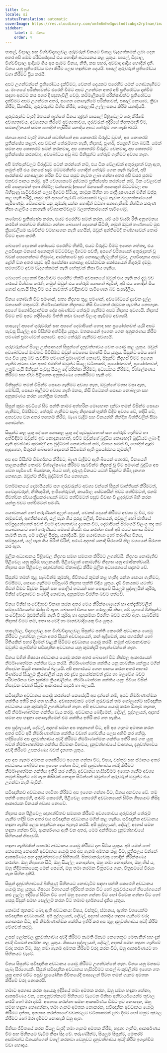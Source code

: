 ```yaml
---
title: විනය
locale: si
statusTranslation: automatic
coverImage: https://res.cloudinary.com/xmfm6mhw3gwctndtcubgx2rptnae/image/upload/v1740337243/small_cover_educacion_fundamental_a051170f1c.webp
sidebar:
    label: 4. විනය
    order: 4
---
```

පාසල්, විද්‍යාල සහ විශ්වවිද්‍යාලවල ගුරුවරුන් විනයට විශාල වැදගත්කමක් ලබා දෙන අතර අපි මෙම පරිච්ඡේදයේ එය හොඳින් අධ්‍යයනය කළ යුතුය. පාසල්, විද්‍යාල, විශ්වවිද්‍යාල ආදියට ගිය අප සැමට විනය, නීති, කස පහර, අවවාද ආදිය හොඳින් දනී. විනය යනු ප්‍රතිරෝධය වගා කිරීම ලෙස හඳුන්වන දෙයයි. පාසල් ගුරුවරුන් ප්‍රතිරෝධය වගා කිරීමට ප්‍රිය කරයි.

අපට උගන්වන්නේ ප්‍රතිරෝධය දැක්වීමට, වෙනත් දෙයකට එරෙහිව යමක් ගොඩනැගීමට ය. මාංශයේ පරීක්ෂාවන්ට එරෙහි වීමට අපට උගන්වන අතර අපි ප්‍රතිරෝධය දැක්වීම සඳහා අපටම කස පහර දී පසුතැවිලි වෙමු. කම්මැලිකමේ පරීක්ෂාවන්ට ප්‍රතිරෝධය දැක්වීමට අපට උගන්වන අතර, ඉගෙන නොගැනීමේ පරීක්ෂාවන්, පාසල් නොයාම, ක්‍රීඩා කිරීම, සිනාසීම, ගුරුවරුන්ට විහිළු කිරීම, රෙගුලාසි උල්ලංඝනය කිරීම යනාදියයි.

ගුරුවරුන්ට වැරදි මතයක් ඇත්තේ විනය තුළින් පාසලේ පිළිවෙලට ගරු කිරීමේ අවශ්‍යතාවය, අධ්‍යයනය කිරීමේ අවශ්‍යතාවය, ගුරුවරුන් ඉදිරියේ නිහතමානී වීම, සමකාලීනයන් සමඟ හොඳින් හැසිරීම යනාදිය අපට තේරුම් ගත හැකි බවයි.

ජනයා අතර වැරදි මතයක් පවතින්නේ අප කොතරම් විරුද්ධ වුවත්, අප කොතරම් ප්‍රතික්ෂේප කළත්, අප වඩාත් තේරුම්ගත හැකි, නිදහස්, පූර්ණ, ජයග්‍රාහී වන බවයි. යමක් සමඟ අප කොතරම් සටන් කරනවාද, අප කොතරම් විරුද්ධ වෙනවාද, අප කොතරම් ප්‍රතික්ෂේප කරනවාද, අවබෝධය අඩු බව මිනිසුන්ට තේරුම් ගැනීමට අවශ්‍ය නැත.

අපි මත්පැන්වලට විරුද්ධව සටන් කරන්නේ නම්, එය ටික වේලාවක් අතුරුදහන් වනු ඇත, නමුත් අපි එය මනසේ සෑම මට්ටමකින්ම හොඳින් තේරුම් ගෙන නැති බැවින්, අපි ආරක්ෂාව නොසලකා හරින විට එය පසුව නැවත ලබා ගන්නා අතර අපි වසර පුරාම එකවර පානය කරමු. අපි වේශ්‍යාකමේ දුෂ්ටකම ප්‍රතික්ෂේප කරන්නේ නම්, ටික වේලාවක් අපි පෙනුමෙන් ඉතා නිර්මල වන්නෙමු (අපගේ මනසෙහි අනෙකුත් මට්ටම්වල අප බිහිසුණු සැටිර්වරුන් ලෙස දිගටම සිටියද, කාමුක සිහින හා රාත්‍රී දූෂණයන් මගින් ඔප්පු කළ හැකි පරිදි), පසුව අපි අපගේ පැරණි වේශ්‍යාකම් වලට නැවත බලහත්කාරයෙන් පැමිණෙමු. වේශ්‍යාකම යනු කුමක්ද යන්න හොඳින් වටහා නොගැනීමේ නිශ්චිත කරුණ නිසා ගැලවිය නොහැකි වේශ්‍යාකම්වලට බලහත්කාරයෙන් පැමිණෙමු.

තණ්හාව ප්‍රතික්ෂේප කරන, එයට එරෙහිව සටන් කරන, යම් යම් චර්යා රීති අනුගමනය කරමින් තමන්වම හික්මවා ගන්නා බොහෝ දෙනෙක් සිටිති, නමුත් ඔවුන් තණ්හාවේ මුළු ක්‍රියාවලියම සැබවින්ම වටහාගෙන නැති හෙයින්, ඔවුන් අන්තිමේදී තණ්හාවෙන් තොර වීමට ආශා කරති.

බොහෝ දෙනෙක් කෝපයට එරෙහිව හික්මී, එයට විරුද්ධ වීමට ඉගෙන ගත්තද, එය උපවිඥාන මනසේ අනෙකුත් මට්ටම්වල දිගටම පවතී, අපගේ චරිතයෙන් අතුරුදහන් වූ බවක් පෙනෙන්නට තිබුණද, ආරක්ෂාවේ සුළු නොසැලකිල්ලකින් වුවද, උපවිඥානය අපට ද්‍රෝහී වන අතර පසුව අපි අපේක්ෂා නොකළ අවස්ථාවක කෝපයෙන් ගිගුරුම් දමමු. සමහරවිට අවම වැදගත්කමක් නැති හේතුවක් නිසා විය හැකිය.

බොහෝ දෙනෙක් ඊර්ෂ්‍යාවට එරෙහිව හික්මී අවසානයේ ඔවුන් එය නැති කර දැමූ බව තරයේ විශ්වාස කරති, නමුත් ඔවුන් එය තේරුම් නොගත් බැවින්, අපි එය හොඳින් මිය ගොස් ඇතැයි සිතූ විට එය නැවතත් වේදිකාවට පැමිණෙන බව පැහැදිලිය.

විනය නොමැති විට පමණක්, සත්‍ය නිදහස තුළ පමණක්, අවබෝධයේ දැවෙන දැල්ල මනසෙහි මතුවෙයි. නිර්මාණාත්මක නිදහසට කිසි විටෙකත් රාමුවක පැවතිය නොහැක. අපගේ මනෝවිද්‍යාත්මක දෝෂ අඛණ්ඩව තේරුම් ගැනීමට අපට නිදහස අවශ්‍යයි. නිදහස් වීමට නම් අපට හදිසියේම බිත්ති කඩා වානේ විලංගු කැඩීමට අවශ්‍යයි.

පාසැලේ අපගේ ගුරුවරුන් සහ අපගේ දෙමාපියන් හොඳ සහ ප්‍රයෝජනවත් යැයි අපට පැවසූ සියල්ල අප විසින්ම අත්විඳිය යුතුය. මතකයෙන් ඉගෙන ගෙන අනුකරණය කිරීම පමණක් ප්‍රමාණවත් නොවේ. අපට තේරුම් ගැනීමට අවශ්‍යයි.

ගුරුවරුන්ගේ සියලු උත්සාහයන් සිසුන්ගේ දැනුවත්භාවය වෙත යොමු කළ යුතුය. ඔවුන් අවබෝධයේ මාවතට පිවිසීමට ඔවුන් වෙහෙස මහන්සි විය යුතුය. සිසුන්ට මෙය හෝ එය විය යුතු බව පැවසීම පමණක් ප්‍රමාණවත් නොවේ, සිසුන්ට නිදහස් වීමට ඉගෙන ගැනීම අවශ්‍ය වන අතර එමඟින් ඔවුන්ට සියලු වටිනාකම්, ප්‍රයෝජනවත්, ප්‍රයෝජනවත්, උතුම් යැයි මිනිසුන් පැවසූ සියලු දේ පරීක්ෂා කිරීමට, අධ්‍යයනය කිරීමට, විශ්ලේෂණය කිරීමට සහ ඒවා පිළිගෙන අනුකරණය නොකිරීමට හැකි වේ.

මිනිසුන්ට තමන් විසින්ම සොයා ගැනීමට අවශ්‍ය නැත, ඔවුන්ගේ මනස වසා ඇත, මෝඩයි, සොයා බැලීමට අවශ්‍ය නැති මනස, කිසි විටෙකත් සොයා නොබලන සහ අනුකරණය කරන යාන්ත්‍රික මනසකි.

සිසුන් කුඩා අවධියේ සිට පන්ති කාමර අත්හරින මොහොත දක්වා තමන් විසින්ම සොයා ගැනීමට, විමසීමට, තේරුම් ගැනීමට සැබෑ නිදහසක් භුක්ති විඳීම අවශ්‍ය වේ, හදිසි වේ, අත්‍යවශ්‍ය වන අතර තහනම් කිරීම්, බැණ වැදීම් සහ විනයන්හි නින්දිත බිත්තිවලින් සීමා නොවන්න.

සිසුන්ට කළ යුතු දේ සහ නොකළ යුතු දේ පැවසුවහොත් සහ තේරුම් ගැනීමට හා අත්විඳීමට ඔවුන්ට ඉඩ නොදුනහොත්, එවිට ඔවුන්ගේ බුද්ධිය කොහෙද? බුද්ධියට ලබා දී ඇති අවස්ථාව කුමක්ද? අප බුද්ධිමත් නොවන්නේ නම්, විභාග සමත් වී, හොඳින් ඇඳුම් ඇඳගෙන, මිතුරන් බොහෝ දෙනෙක් සිටීමෙන් ඇති ප්‍රයෝජනය කුමක්ද?

අප අප විසින්ම විමර්ශනය කිරීමට, බැණ වැදීමට ඇති බියෙන් තොරව, විනයෙහි පාලනයකින් තොරව විශ්ලේෂණය කිරීමට සැබවින්ම නිදහස් වූ විට පමණක් බුද්ධිය අප වෙත පැමිණේ. බියජනක, බියට පත්, දරුණු විනයට යටත් සිසුන්ට කිසිදා දැනගත නොහැක. ඔවුන්ට කිසිදා බුද්ධිමත් විය නොහැක.

වර්තමානයේ දෙමාපියන්ට සහ ගුරුවරුන්ට අවශ්‍ය වන්නේ සිසුන් වෘත්තියක් කිරීමටත්, වෛද්‍යවරුන්, නීතිඥයින්, ඉංජිනේරුවන්, කාර්යාල සේවකයින් බවට පත්වීමටත්, එනම් ජීවත්වන ස්වයංක්‍රීයකරණයන් බවට පත්වීමටත් පසුව විවාහ වී ළදරුවන් බිහි කරන යන්ත්‍ර බවට පත්වීමටත් පමණි.

යෞවනයන් හෝ තරුණියන් අලුත් දෙයක්, වෙනස් දෙයක් කිරීමට අවශ්‍ය වූ විට, එම රාමුවෙන්, අගතීන්ගෙන්, යල් පැන ගිය පුරුදු වලින්, විනයෙන්, පවුලේ හෝ ජාතියේ සම්ප්‍රදායන්ගෙන් ඉවත් වීමේ අවශ්‍යතාවය දැනෙන විට, දෙමාපියන් සිරගෙයි විලංගු තද කර යෞවනයාට හෝ තරුණියට මෙසේ කියයි: එය කරන්න එපා! අපි එයට සහාය වීමට කැමති නැත, මේ දේවල් පිස්සු, යනාදියයි. මුළු යෞවනයා හෝ තරුණිය විනය, සම්ප්‍රදායන්, යල් පැන ගිය සිරිත් විරිත්, පරණ අදහස් යනාදී සිරගෙයි නිල වශයෙන් සිරගත කර ඇත.

මූලික අධ්‍යාපනය පිළිවෙල නිදහස සමඟ සමපාත කිරීමට උගන්වයි. නිදහස නොමැතිව පිළිවෙල යනු කුරිරු පාලනයකි. පිළිවෙලක් නොමැතිව නිදහස යනු අරාජිකත්වයයි. නිදහස සහ පිළිවෙල ඥානවන්තව ඒකාබද්ධ කිරීම මූලික අධ්‍යාපනයේ පදනම වේ.

සිසුන්ට තමන් තුළ සැබවින්ම කුමක්ද, ජීවිතයේ කුමක් කළ හැකිද යන්න සොයා ගැනීමට, විමසීමට, සොයා ගැනීමට පරිපූර්ණ නිදහස භුක්ති විඳිය යුතුය. දැඩි විනයකට යටත්ව ජීවත් වීමට සිදුවන සිසුන් සහ පොලිස් භටයන් සහ පොදුවේ සියලුම පුද්ගලයින් කුරිරු, මිනිස් වේදනාවට සංවේදී නොවන, අනුකම්පා විරහිත බවට පත්වේ.

විනය මිනිස් සංවේදීතාව විනාශ කරන අතර මෙය නිරීක්ෂණයෙන් හා අත්දැකීම්වලින් සම්පූර්ණයෙන්ම ඔප්පු වී ඇත. බොහෝ විනය සහ රෙගුලාසි නිසා, මේ යුගයේ මිනිසුන්ට සංවේදීතාව මුළුමනින්ම නැති වී කුරිරු හා අනුකම්පා විරහිත බවට පත්ව ඇත. සැබවින්ම නිදහස් වීමට නම්, ඉතා සංවේදී හා මානවවාදියෙකු විය යුතුය.

පාසල්වල, විද්‍යාලවල සහ විශ්වවිද්‍යාලවල සිසුන්ට පන්ති කෙරෙහි අවධානය යොමු කිරීමට උගන්වනු ලබන අතර සිසුන් අවවාදයෙන්, කන් ඇදීමෙන්, කස පහරකින් හෝ රීතියකින් පහර දීමෙන් වැළකී සිටීමට අවධානය යොමු කරයි. නමුත් අවාසනාවකට ඔවුන්ට සැබවින්ම සවිඥානික අවධානය යනු කුමක්දැයි ඉගැන්වෙන්නේ නැත.

විනය මගින් ශිෂ්‍යයා අවධානය යොමු කරන අතර බොහෝ විට නිෂ්ඵල ආකාරයෙන් නිර්මාණාත්මක ශක්තිය වැය කරයි. නිර්මාණාත්මක ශක්තිය යනු කාබනික යන්ත්‍රය මගින් නිපදවන සියුම් ආකාරයේ බලයයි. අපි ආහාරයට ගෙන පානය කරන අතර ආහාර ජීර්ණයේ සියලුම ක්‍රියාවලීන් යනු රළු ද්‍රව්‍ය ප්‍රයෝජනවත් ද්‍රව්‍ය හා බලවේග බවට පරිවර්තනය වන සූක්ෂ්ම ක්‍රියාවලීන්ය. නිර්මාණාත්මක ශක්තිය යනු: ජීවියා විසින් නිපදවන වඩාත් සියුම් ආකාරයේ පදාර්ථ හා බලයයි.

සවිඥානික අවධානය යොමු කරන්නේ කෙසේදැයි අප දන්නේ නම්, අපට නිර්මාණාත්මක ශක්තිය ඉතිරි කර ගත හැකිය. අවාසනාවකට මෙන් ගුරුවරුන් තම ගෝලයන්ට සවිඥානික අවධානය යනු කුමක්දැයි උගන්වන්නේ නැත. අපි අවධානය යොමු කරන ඕනෑම තැනක, අපි නිර්මාණාත්මක ශක්තිය වැය කරමු. අවධානය බෙදීමෙන්, දේවල්, පුද්ගලයන්, අදහස් සමඟ අප හඳුනා නොගැනීමෙන් එම ශක්තිය ඉතිරි කර ගත හැකිය.

අප පුද්ගලයන්, දේවල්, අදහස් සමඟ අප හඳුනාගත් විට, අපි අප ගැනම අමතක කරන අතර එවිට අපි නිර්මාණාත්මක ශක්තිය වඩාත් ශෝචනීය ලෙස අහිමි කර ගනිමු. හදිසියේම අප දැනුවත්භාවය අවදි කිරීමට නිර්මාණාත්මක ශක්තිය ඉතිරි කර ගත යුතු බවත් නිර්මාණාත්මක ශක්තිය ජීවමාන විභවය, දැනුවත්භාවයේ වාහනය, දැනුවත්භාවය අවදි කිරීමේ උපකරණය බවත් දැනගත යුතුය.

අප අප ගැනම අමතක නොකිරීමට ඉගෙන ගන්නා විට, විෂය, වස්තුව සහ ස්ථානය අතර අවධානය බෙදීමට අප ඉගෙන ගන්නා විට, අපි දැනුවත්භාවය අවදි කිරීමට නිර්මාණාත්මක ශක්තිය ඉතිරි කර ගනිමු. අවධානය හැසිරවීමට ඉගෙන ගැනීම අවශ්‍ය නමුත් සිසුන්ට මේ ගැන කිසිවක් නොදැන සිටින්නේ ඔවුන්ගේ ගුරුවරුන් ඔවුන්ට එය උගන්වා නැති බැවිනි.

සවිඥානිකව අවධානය භාවිතා කිරීමට අප ඉගෙන ගන්නා විට, විනය අනවශ්‍ය වේ. තම පන්ති කෙරෙහි, පාඩම් කෙරෙහි, පිළිවෙල කෙරෙහි අවධානයෙන් සිටින ශිෂ්‍යයාට කිසිදු ආකාරයක විනයක් අවශ්‍ය නොවේ.

නිදහස සහ පිළිවෙල ඥානාන්විතව සමපාත කිරීමේ අවශ්‍යතාවය ගුරුවරුන් තේරුම් ගැනීම හදිසි වන අතර එය සවිඥානික අවධානය මගින් කළ හැකිය. සවිඥානික අවධානය හඳුනා ගැනීම ලෙස හඳුන්වන දෙය බැහැර කරයි. අපි පුද්ගලයන්, දේවල්, අදහස් සමඟ හඳුනා ගන්නා විට, ආකර්ෂණය ඇති වන අතර, මෙම අන්තිමයා දැනුවත්භාවයේ සිහිනයක් නිපදවයි.

හඳුනා ගැනීමකින් තොරව අවධානය යොමු කිරීමට දැන සිටිය යුතුය. අපි යමක් හෝ කෙනෙකු කෙරෙහි අවධානය යොමු කර අප ගැනම අමතක කළ විට, ප්‍රතිඵලය වන්නේ ආකර්ෂණය සහ දැනුවත්භාවයේ සිහිනයයි. සිනමාකරුවෙකු හොඳින් නිරීක්ෂණය කරන්න. ඔහු නිදාගෙන සිටී, ඔහු සියල්ල නොදන්නා, ඔහු තමා නොදන්නා, ඔහු හිස් ය, ඔහු නිදිමතකයෙකු මෙන් පෙනේ, ඔහු තමා නරඹන චිත්‍රපටය ගැන, චිත්‍රපටයේ වීරයා ගැන සිහින දකියි.

සිසුන් දැනුවත්භාවයේ බිහිසුණු සිහිනයට නොවැටීම සඳහා පන්ති කෙරෙහි අවධානය යොමු කළ යුතුය. ශිෂ්‍යයා විභාගයක් ඉදිරිපත් කරන විට හෝ ගුරුවරයාගේ නියෝගයෙන් කළු ලෑල්ල ඉදිරියේ සිටින විට හෝ ඔහු ඉගෙන ගන්නා විට හෝ විවේක ගන්නා විට හෝ සෙසු සිසුන් සමඟ සෙල්ලම් කරන විට තමාම දර්ශනයේ දැකිය යුතුය.

කොටස් තුනකට බෙදා ඇති අවධානය: විෂය, වස්තුව, ස්ථානය, ඇත්ත වශයෙන්ම සවිඥානික අවධානයයි. අපි පුද්ගලයන්, දේවල්, අදහස් යනාදිය හඳුනා ගැනීමේ වරද නොකරන විට, අපි නිර්මාණාත්මක ශක්තිය ඉතිරි කර අප තුළ දැනුවත්භාවය අවදි කිරීම වේගවත් කරමු.

උසස් ලෝකවල දැනුවත්භාවය අවදි කිරීමට කැමති ඕනෑම කෙනෙකුට මෙතැනින් සහ දැන් අවදි වීමෙන් ආරම්භ කළ යුතුය. ශිෂ්‍යයා පුද්ගලයන්, දේවල්, අදහස් සමඟ හඳුනා ගැනීමේ වරද කරන විට, ඔහු තමා ගැනම අමතක කිරීමේ වරද කරන විට, ඔහු ආකර්ෂණයට හා සිහිනයට වැටේ.

විනය සිසුන්ට සවිඥානික අවධානය යොමු කිරීමට උගන්වන්නේ නැත. විනය යනු මනසට සැබෑ සිරගෙයකි. සිසුන් සවිඥානික අවධානය හැසිරවීමට පාසල් බංකුවලින්ම ඉගෙන ගත යුතු අතර එවිට පසුව ප්‍රායෝගික ජීවිතයේදී පාසලෙන් පිටත තමන් ගැනම අමතක කිරීමේ වරද නොකරයි.

තමාට අපහාස කරන අයෙකු ඉදිරියේ තමා අමතක කරන, ඔහු සමඟ හඳුනා ගන්නා, ආකර්ෂණය වන, නොදැනුවත්කමේ සිහිනයට වැටෙන මිනිසා අනිවාර්යයෙන්ම තුවාල කරයි හෝ මරා දමයි. අපහාස කරන්නා සමඟ ආකර්ෂණය වීමට ඉඩ නොදෙන, ඔහු සමඟ හඳුනා නොගන්නා, තමා ගැනම අමතක නොකරන, සවිඥානික අවධානය යොමු කිරීමට දන්නා, අපහාස කරන්නාගේ වචනවලට වටිනාකමක් ලබා දීමට හෝ ඔහුට තුවාල කිරීමට හෝ මරා දැමීමට නොහැකි වනු ඇත.

මිනිසා ජීවිතයේ කරන සියලු වැරදි තමා ගැනම අමතක කිරීම, හඳුනා ගැනීම, ආකර්ෂණය වීම සහ සිහිනයට වැටීම නිසා සිදු වේ. තරුණයින්ට, සියලුම සිසුන්ට, මෙතරම් අසම්බන්ධ විනයන්ගෙන් වහල් කරනවා වෙනුවට දැනුවත්භාවය අවදි කිරීම ඉගැන්වීම වඩා හොඳය.

